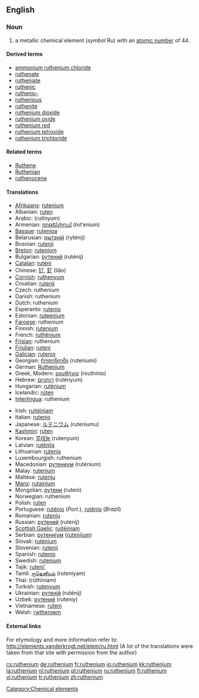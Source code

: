 {{see|Ruthenium}}
==English==
{{elements|Ru|technetium|Tc|rhodium|Rh}}
=== Noun ===
{{en-noun|-}}
{{wikipedia}}

# a metallic chemical element (''symbol'' Ru) with an [[atomic number]] of 44.

====Derived terms====
*[[ammonium ruthenium chloride]]
*[[ruthenate]]
*[[rutheniate]]
*[[ruthenic]]
*[[ruthenio-]]
*[[ruthenious]]
*[[ruthenite]]
*[[ruthenium dioxide]]
*[[ruthenium oxide]]
*[[ruthenium red]]
*[[ruthenium tetroxide]]
*[[ruthenium trichloride]]

====Related terms====
*[[Ruthene]]
*[[Ruthenian]]
*[[ruthenocene]]

==== Translations ====
{{top}}
*[[Afrikaans]]: [[rutenium]]
*Albanian: [[ruten]]
*Arabic: {{ARchar|[[روتينيوم]]}} (rutínyum) {{m}}
*Armenian: [[ռոթենիում]] (ŕot‘enium)
*[[Basque]]: [[rutenioa]]
*Belarusian: [[рытэнiй]] (ryténij) {{m}}
*Bosnian: [[rutenij]]
*[[Breton]]: [[ruteniom]]
*Bulgarian: [[рутений]] (ruténij) {{m}}
*[[Catalan]]: [[ruteni]]
*Chinese: [[钌]], [[釕]] (liǎo)
*[[Cornish]]: [[ruthenyum]]
*Croatian: [[rutenij]]
*Czech: ruthenium
*Danish: ruthenium
*Dutch: ruthenium {{n}}
*Esperanto: [[rutenio]]
*Estonian: [[ruteenium]]
*[[Faroese]]: ruthenium
*Finnish: [[rutenium]]
*French: [[ruthénium]] {{m}}
*[[Frisian]]: ruthenium
*[[Friulian]]: [[ruteni]]
*[[Galician]]: [[rutenio]]
*Georgian: [[რუთენიუმი]] (ruteniumi)
*German: [[Ruthenium]] {{n}}
*Greek, Modern: [[ρουθήνιο]] (routhínio) {{n}}
*Hebrew: [[רותניום]] (rutényum)
*Hungarian: [[ruténium]]
*Icelandic: [[rúten]]
*[[Interlingua]]: ruthenium
{{mid}}
*Irish: [[ruitéiniam]]
*Italian: [[rutenio]] {{m}}
*Japanese: [[ルテニウム]] (ruteniumu)
*[[Kashmiri]]: [[ruten]]
*Korean: [[루테늄]] (rutenyum)
*Latvian: [[rutēnijs]]
*Lithuanian: [[rutenis]]
*Luxembourgish: ruthenium
*Macedonian: [[рутениум]] (ruténium) {{m}}
*Malay: [[rutenium]]
*Maltese: [[rutenju]]
*[[Manx]]: [[rutainium]]
*Mongolian: [[рутени]] (ruteni)
*Norwegian: ruthenium
*Polish: [[ruten]] {{m}}
*Portuguese: [[ruténio]] (''Port.''), [[rutênio]] (''Brazil'') {{m}}
*Romanian: [[ruteniu]] {{n}}
*Russian: [[рутений]] (ruténij) {{m}}
*[[Scottish Gaelic]]: [[ruitèiniam]]
*Serbian: [[рутениjум]] ([[rutenijum]]) {{m}}
*Slovak: [[ruténium]]
*Slovenian: [[rutenij]]
*Spanish: [[rutenio]] {{m}}
*Swedish: [[rutenium]]
*Tajik: [[ruteni']]
*Tamil: [[ருதெனியம்]] (ruteniyam)
*Thai: {{THchar|[[รูทีเนียม]]}} (rūthīniam)
*Turkish: [[rutenyum]]
*Ukrainian: [[рутенiй]] (ruténij) {{m}}
*Uzbek: [[рутений]] (ruteniy)
*Vietnamese: [[ruteni]]
*Welsh: [[rwtheniwm]]
{{bottom}}

====External links====
For etymology and more information refer to:
http://elements.vanderkrogt.net/elem/ru.html
(A lot of the translations were taken from that site with permission from the author)

[[Category:Chemical elements]]

[[cs:ruthenium]]
[[de:ruthenium]]
[[fr:ruthenium]]
[[io:ruthenium]]
[[kk:ruthenium]]
[[la:ruthenium]]
[[nl:ruthenium]]
[[pl:ruthenium]]
[[ru:ruthenium]]
[[fi:ruthenium]]
[[vi:ruthenium]]
[[tr:ruthenium]]
[[zh:ruthenium]]
